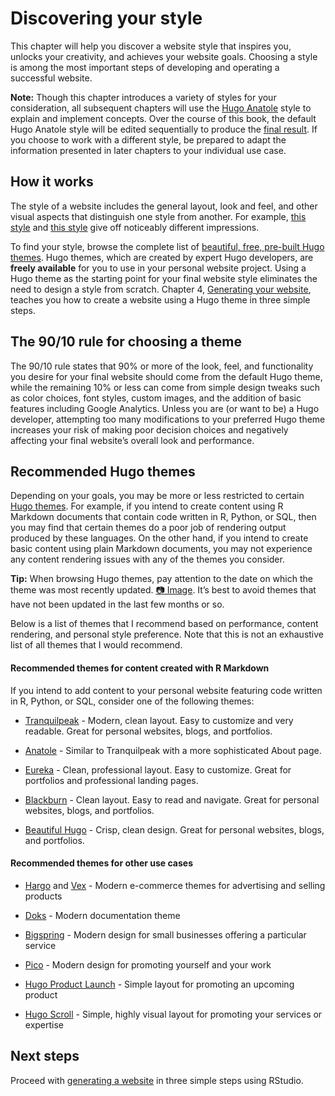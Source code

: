 # Discovering your style {#choose-theme}

This chapter will help you discover a website style that inspires you, unlocks your creativity, and achieves your website goals. Choosing a style is among the most important steps of developing and operating a successful website.

:::design
**Note:** Though this chapter introduces a variety of styles for your consideration, all subsequent chapters will use the [Hugo Anatole](https://themes.gohugo.io/theme/anatole/){target="blank"} style to explain and implement concepts. Over the course of this book, the default Hugo Anatole style will be edited sequentially to produce the [final result](https://r4sites-anatole-custom.netlify.app/){target="blank"}. If you choose to work with a different style, be prepared to adapt the information presented in later chapters to your individual use case.
:::

## How it works

The style of a website includes the general layout, look and feel, and other visual aspects that distinguish one style from another. For example, [this style](https://themes.gohugo.io/vex-hugo/){target="blank"} and [this style](https://themes.gohugo.io/hugo-split-theme/){target="blank"} give off noticeably different impressions.

To find your style, browse the complete list of [beautiful, free, pre-built Hugo themes](https://themes.gohugo.io/){target="blank"}. Hugo themes, which are created by expert Hugo developers, are **freely available** for you to use in your personal website project. Using a Hugo theme as the starting point for your final website style eliminates the need to design a style from scratch. Chapter 4, [Generating your website](#generate), teaches you how to create a website using a Hugo theme in three simple steps. 

## The 90/10 rule for choosing a theme

The 90/10 rule states that 90% or more of the look, feel, and functionality you desire for your final website should come from the default Hugo theme, while the remaining 10% or less can come from simple design tweaks such as color choices, font styles, custom images, and the addition of basic features including Google Analytics. Unless you are (or want to be) a Hugo developer, attempting too many modifications to your preferred Hugo theme increases your risk of making poor decision choices and negatively affecting your final website's overall look and performance.

## Recommended Hugo themes

Depending on your goals, you may be more or less restricted to certain [Hugo themes](https://themes.gohugo.io/){target="blank"}. For example, if you intend to create content using R Markdown documents that contain code written in R, Python, or SQL, then you may find that certain themes do a poor job of rendering output produced by these languages. On the other hand, if you intend to create basic content using plain Markdown documents, you may not experience any content rendering issues with any of the themes you consider. 

**Tip:** When browsing Hugo themes, pay attention to the date on which the theme was most recently updated. [📷 Image](https://i.imgur.com/fp7WH6s.png){target="blank"}. It's best to avoid themes that have not been updated in the last few months or so.

Below is a list of themes that I recommend based on performance, content rendering, and personal style preference. Note that this is not an exhaustive list of all themes that I would recommend.

#### Recommended themes for content created with R Markdown {-}

If you intend to add content to your personal website featuring code written in R, Python, or SQL, consider one of the following themes:

- [Tranquilpeak](https://themes.gohugo.io/hugo-tranquilpeak-theme/){target="blank"} - Modern, clean layout. Easy to customize and very readable. Great for personal websites, blogs, and portfolios.

- [Anatole](https://themes.gohugo.io/anatole/){target="blank"} - Similar to Tranquilpeak with a more sophisticated About page.

- [Eureka](https://themes.gohugo.io/hugo-eureka/){target="blank"} - Clean, professional layout. Easy to customize. Great for portfolios and professional landing pages.

- [Blackburn](https://themes.gohugo.io/blackburn/){target="blank"} - Clean layout. Easy to read and navigate. Great for personal websites, blogs, and portfolios.

- [Beautiful Hugo](https://themes.gohugo.io/beautifulhugo/){target="blank"} - Crisp, clean design. Great for personal websites, blogs, and portfolios.

#### Recommended themes for other use cases {-}

- [Hargo](https://themes.gohugo.io/hargo-hugo-ecommerce-theme/){target="blank"} and [Vex](https://themes.gohugo.io/vex-hugo/){target="blank"} - Modern e-commerce themes for advertising and selling products

- [Doks](https://themes.gohugo.io/doks/){target="blank"} - Modern documentation theme

- [Bigspring](https://themes.gohugo.io/bigspring-hugo-startup-theme/){target="blank"} - Modern design for small businesses offering a particular service

- [Pico](https://themes.gohugo.io/hugo-theme-pico/){target="blank"} - Modern design for promoting yourself and your work

- [Hugo Product Launch](https://themes.gohugo.io/hugo-product-launch/){target="blank"} - Simple layout for promoting an upcoming product

- [Hugo Scroll](https://themes.gohugo.io/hugo-scroll/){target="blank"} - Simple, highly visual layout for promoting your services or expertise

## Next steps

Proceed with [generating a website](#generate) in three simple steps using RStudio.


